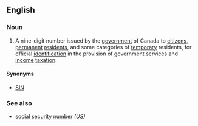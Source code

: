 ==English==

===Noun===
{{en-noun|sg=[[social]] [[insurance]] [[number]]}}

# {{Canada}} A nine-digit number issued by the [[government]] of Canada to [[citizen]]s, [[permanent]] [[resident]]s, and some categories of [[temporary]] residents, for official [[identification]] in the provision of government services and [[income]] [[taxation]].

====Synonyms====
* [[SIN]]

===See also===
*[[social security number]] ''(US)''
